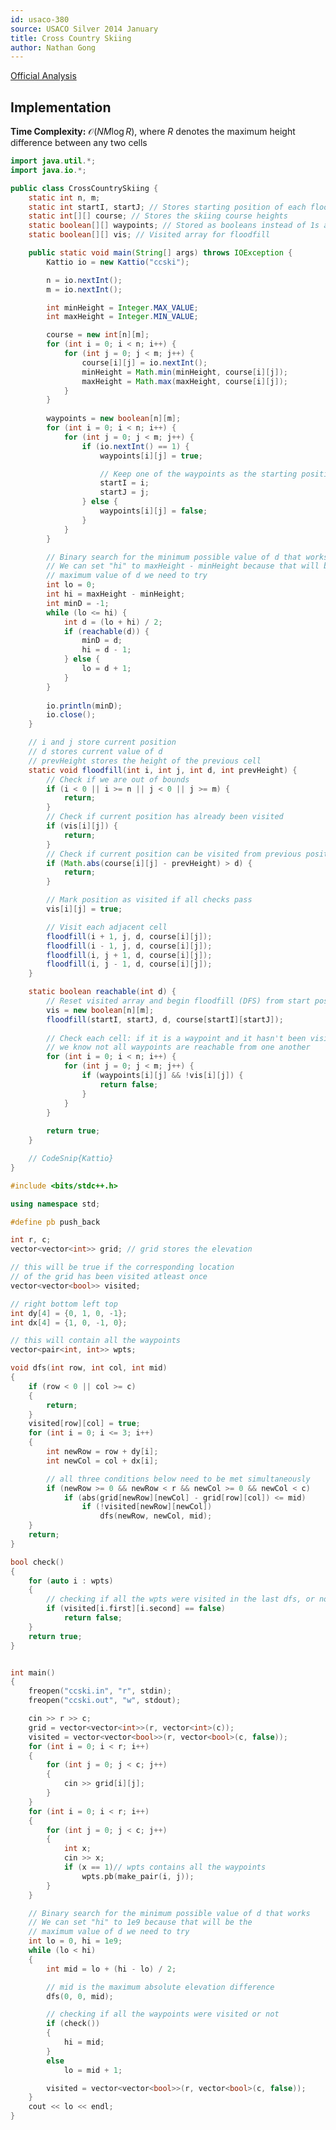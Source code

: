 ```yaml
---
id: usaco-380
source: USACO Silver 2014 January
title: Cross Country Skiing
author: Nathan Gong
---
```


[Official Analysis](http://www.usaco.org/current/data/sol_ccski.html)

## Implementation

**Time Complexity:** $\mathcal{O}(NM\log R)$, where $R$ denotes the maximum
height difference between any two cells

<LanguageSection>

<JavaSection>

```java
import java.util.*;
import java.io.*;

public class CrossCountrySkiing {
	static int n, m;
	static int startI, startJ; // Stores starting position of each floodfill
	static int[][] course; // Stores the skiing course heights
	static boolean[][] waypoints; // Stored as booleans instead of 1s and 0s
	static boolean[][] vis; // Visited array for floodfill

	public static void main(String[] args) throws IOException {
		Kattio io = new Kattio("ccski");

		n = io.nextInt();
		m = io.nextInt();

		int minHeight = Integer.MAX_VALUE;
		int maxHeight = Integer.MIN_VALUE;

		course = new int[n][m];
		for (int i = 0; i < n; i++) {
			for (int j = 0; j < m; j++) {
				course[i][j] = io.nextInt();
				minHeight = Math.min(minHeight, course[i][j]);
				maxHeight = Math.max(maxHeight, course[i][j]);
			}
		}
		
		waypoints = new boolean[n][m];
		for (int i = 0; i < n; i++) {
			for (int j = 0; j < m; j++) {
				if (io.nextInt() == 1) {
					waypoints[i][j] = true;

					// Keep one of the waypoints as the starting position
					startI = i;
					startJ = j;
				} else {
					waypoints[i][j] = false;
				}
			}
		}

		// Binary search for the minimum possible value of d that works
		// We can set "hi" to maxHeight - minHeight because that will be the
		// maximum value of d we need to try
		int lo = 0;
		int hi = maxHeight - minHeight;
		int minD = -1;
		while (lo <= hi) {
			int d = (lo + hi) / 2;
			if (reachable(d)) {
				minD = d;
				hi = d - 1;
			} else {
				lo = d + 1;
			}
		}
		
		io.println(minD);
		io.close();
	}

	// i and j store current position
	// d stores current value of d
	// prevHeight stores the height of the previous cell
	static void floodfill(int i, int j, int d, int prevHeight) {
		// Check if we are out of bounds
		if (i < 0 || i >= n || j < 0 || j >= m) {
			return;
		}
		// Check if current position has already been visited
		if (vis[i][j]) {
			return;
		}
		// Check if current position can be visited from previous position
		if (Math.abs(course[i][j] - prevHeight) > d) {
			return;
		}

		// Mark position as visited if all checks pass
		vis[i][j] = true;

		// Visit each adjacent cell
		floodfill(i + 1, j, d, course[i][j]);
		floodfill(i - 1, j, d, course[i][j]);
		floodfill(i, j + 1, d, course[i][j]);
		floodfill(i, j - 1, d, course[i][j]);
	}

	static boolean reachable(int d) {
		// Reset visited array and begin floodfill (DFS) from start position
		vis = new boolean[n][m];
		floodfill(startI, startJ, d, course[startI][startJ]);
		
		// Check each cell: if it is a waypoint and it hasn't been visited,
		// we know not all waypoints are reachable from one another
		for (int i = 0; i < n; i++) {
			for (int j = 0; j < m; j++) {
				if (waypoints[i][j] && !vis[i][j]) {
					return false;
				}
			}
		}
		
		return true;
	}

	// CodeSnip{Kattio}
}
```

</JavaSection>

<CPPSection>

```cpp
#include <bits/stdc++.h>

using namespace std;

#define pb push_back

int r, c;
vector<vector<int>> grid; // grid stores the elevation

// this will be true if the corresponding location
// of the grid has been visited atleast once
vector<vector<bool>> visited;

// right bottom left top
int dy[4] = {0, 1, 0, -1};
int dx[4] = {1, 0, -1, 0};

// this will contain all the waypoints
vector<pair<int, int>> wpts;

void dfs(int row, int col, int mid)
{
	if (row < 0 || col >= c)
	{
		return;
	}
	visited[row][col] = true;
	for (int i = 0; i <= 3; i++)
	{
		int newRow = row + dy[i];
		int newCol = col + dx[i];

		// all three conditions below need to be met simultaneously
		if (newRow >= 0 && newRow < r && newCol >= 0 && newCol < c)
			if (abs(grid[newRow][newCol] - grid[row][col]) <= mid)
				if (!visited[newRow][newCol])
					dfs(newRow, newCol, mid);
	}
	return;
}

bool check()
{
	for (auto i : wpts)
	{
		// checking if all the wpts were visited in the last dfs, or not
		if (visited[i.first][i.second] == false)
			return false;
	}
	return true;
}


int main()
{
	freopen("ccski.in", "r", stdin);
	freopen("ccski.out", "w", stdout);

	cin >> r >> c;
	grid = vector<vector<int>>(r, vector<int>(c));
	visited = vector<vector<bool>>(r, vector<bool>(c, false));
	for (int i = 0; i < r; i++)
	{
		for (int j = 0; j < c; j++)
		{
			cin >> grid[i][j];
		}
	}
	for (int i = 0; i < r; i++)
	{
		for (int j = 0; j < c; j++)
		{
			int x;
			cin >> x;
			if (x == 1)// wpts contains all the waypoints
				wpts.pb(make_pair(i, j)); 
		}
	}

	// Binary search for the minimum possible value of d that works
	// We can set "hi" to 1e9 because that will be the
	// maximum value of d we need to try
	int lo = 0, hi = 1e9;
	while (lo < hi)
	{
		int mid = lo + (hi - lo) / 2;

		// mid is the maximum absolute elevation difference
		dfs(0, 0, mid);

		// checking if all the waypoints were visited or not
		if (check())
		{
			hi = mid;
		}
		else
			lo = mid + 1;

		visited = vector<vector<bool>>(r, vector<bool>(c, false));
	}
	cout << lo << endl;
}

```
</CPPSection>

</LanguageSection>

